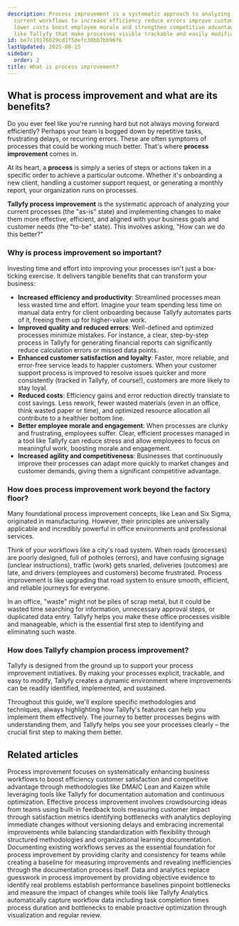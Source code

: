 ```yaml
---
description: Process improvement is a systematic approach to analyzing and enhancing
  current workflows to increase efficiency reduce errors improve customer satisfaction
  lower costs boost employee morale and strengthen competitive advantage through tools
  like Tallyfy that make processes visible trackable and easily modifiable.
id: be7c19176029cd1f5defc30bb7bb96f6
lastUpdated: 2025-08-15
sidebar:
  order: 2
title: What is process improvement?
---
```


## What is process improvement and what are its benefits?

Do you ever feel like you're running hard but not always moving forward efficiently? Perhaps your team is bogged down by repetitive tasks, frustrating delays, or recurring errors. These are often symptoms of processes that could be working much better. That's where **process improvement** comes in.

At its heart, a **process** is simply a series of steps or actions taken in a specific order to achieve a particular outcome. Whether it's onboarding a new client, handling a customer support request, or generating a monthly report, your organization runs on processes.

**Tallyfy process improvement** is the systematic approach of analyzing your current processes (the "as-is" state) and implementing changes to make them more effective, efficient, and aligned with your business goals and customer needs (the "to-be" state). This involves asking, "How can we do this better?"

### Why is process improvement so important?

Investing time and effort into improving your processes isn't just a box-ticking exercise. It delivers tangible benefits that can transform your business:

-   **Increased efficiency and productivity**: Streamlined processes mean less wasted time and effort. Imagine your team spending less time on manual data entry for client onboarding because Tallyfy automates parts of it, freeing them up for higher-value work.
-   **Improved quality and reduced errors**: Well-defined and optimized processes minimize mistakes. For instance, a clear, step-by-step process in Tallyfy for generating financial reports can significantly reduce calculation errors or missed data points.
-   **Enhanced customer satisfaction and loyalty**: Faster, more reliable, and error-free service leads to happier customers. When your customer support process is improved to resolve issues quicker and more consistently (tracked in Tallyfy, of course!), customers are more likely to stay loyal.
-   **Reduced costs**: Efficiency gains and error reduction directly translate to cost savings. Less rework, fewer wasted materials (even in an office, think wasted paper or time), and optimized resource allocation all contribute to a healthier bottom line.
-   **Better employee morale and engagement**: When processes are clunky and frustrating, employees suffer. Clear, efficient processes managed in a tool like Tallyfy can reduce stress and allow employees to focus on meaningful work, boosting morale and engagement.
-   **Increased agility and competitiveness**: Businesses that continuously improve their processes can adapt more quickly to market changes and customer demands, giving them a significant competitive advantage.

### How does process improvement work beyond the factory floor?

Many foundational process improvement concepts, like Lean and Six Sigma, originated in manufacturing. However, their principles are universally applicable and incredibly powerful in office environments and professional services.

Think of your workflows like a city's road system. When roads (processes) are poorly designed, full of potholes (errors), and have confusing signage (unclear instructions), traffic (work) gets snarled, deliveries (outcomes) are late, and drivers (employees and customers) become frustrated. Process improvement is like upgrading that road system to ensure smooth, efficient, and reliable journeys for everyone.

In an office, "waste" might not be piles of scrap metal, but it could be wasted time searching for information, unnecessary approval steps, or duplicated data entry. Tallyfy helps you make these office processes visible and manageable, which is the essential first step to identifying and eliminating such waste.

### How does Tallyfy champion process improvement?

Tallyfy is designed from the ground up to support your process improvement initiatives. By making your processes explicit, trackable, and easy to modify, Tallyfy creates a dynamic environment where improvements can be readily identified, implemented, and sustained.

Throughout this guide, we'll explore specific methodologies and techniques, always highlighting how Tallyfy's features can help you implement them effectively. The journey to better processes begins with understanding them, and Tallyfy helps you see your processes clearly – the crucial first step to making them better.


## Related articles
<CardGrid>
<LinkTitleCard header="<b>How To > Process improvement</b>" href="/products/pro/tutorials/how-to/process-improvement/" > Process improvement focuses on systematically enhancing business workflows to boost efficiency customer satisfaction and competitive advantage through methodologies like DMAIC Lean and Kaizen while leveraging tools like Tallyfy for documentation automation and continuous optimization. </LinkTitleCard>
<LinkTitleCard header="<b>How To > Improve processes effectively</b>" href="/products/pro/tutorials/how-to/improve-processes-effectively/" > Effective process improvement involves crowdsourcing ideas from teams using built-in feedback tools measuring customer impact through satisfaction metrics identifying bottlenecks with analytics deploying immediate changes without versioning delays and embracing incremental improvements while balancing standardization with flexibility through structured methodologies and organizational learning documentation. </LinkTitleCard>
<LinkTitleCard header="<b>Process Improvement > Understand your current processes with Tallyfy</b>" href="/products/pro/tutorials/how-to/process-improvement/understanding-your-current-processes-with-tallyfy/" > Documenting existing workflows serves as the essential foundation for process improvement by providing clarity and consistency for teams while creating a baseline for measuring improvements and revealing inefficiencies through the documentation process itself. </LinkTitleCard>
<LinkTitleCard header="<b>Process Improvement > Gather data and use Tallyfy Analytics</b>" href="/products/pro/tutorials/how-to/process-improvement/gathering-data-and-using-tallyfy-analytics-for-insights/" > Data and analytics replace guesswork in process improvement by providing objective evidence to identify real problems establish performance baselines pinpoint bottlenecks and measure the impact of changes while tools like Tallyfy Analytics automatically capture workflow data including task completion times process duration and bottlenecks to enable proactive optimization through visualization and regular review. </LinkTitleCard>
</CardGrid>